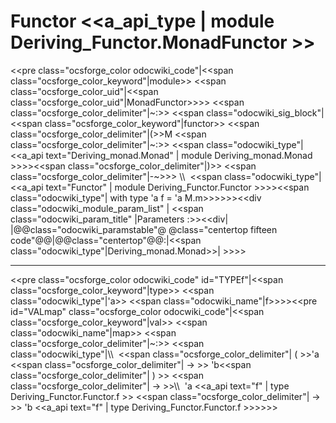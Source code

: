 =Functor <<a_api_type | module Deriving_Functor.MonadFunctor >> =
<<pre class="ocsforge_color odocwiki_code"|<<span class="ocsforge_color_keyword"|module>> <<span class="ocsforge_color_uid"|<<span class="ocsforge_color_uid"|MonadFunctor>>>> <<span class="ocsforge_color_delimiter"|~:>> <<span class="odocwiki_sig_block"|<<span class="ocsforge_color_keyword"|functor>> <<span class="ocsforge_color_delimiter"|(>>M <<span class="ocsforge_color_delimiter"|~:>> <<span class="odocwiki_type"|<<a_api text="Deriving_monad.Monad" | module Deriving_monad.Monad >>>><<span class="ocsforge_color_delimiter"|)>> <<span class="ocsforge_color_delimiter"|-~>>> \\  <<span class="odocwiki_type"|<<a_api text="Functor" | module Deriving_Functor.Functor >>>><<span class="odocwiki_type"| with type 'a f = 'a M.m>>>>>><<div class="odocwiki_module_param_list" | <<span class="odocwiki_param_title" |Parameters :>><<div|
|@@class="odocwiki_paramstable"@ @class="centertop fifteen code"@@{{{M}}}|@@class="centertop"@@:|<<span class="odocwiki_type"|Deriving_monad.Monad>>|
>>>>

----
<<pre class="ocsforge_color odocwiki_code" id="TYPEf"|<<span class="ocsforge_color_keyword"|type>> <<span class="odocwiki_type"|'a>> <<span class="odocwiki_name"|f>>>><<pre id="VALmap" class="ocsforge_color odocwiki_code"|<<span class="ocsforge_color_keyword"|val>> <<span class="odocwiki_name"|map>> <<span class="ocsforge_color_delimiter"|~:>> <<span class="odocwiki_type"|\\  <<span class="ocsforge_color_delimiter"| ( >>'a <<span class="ocsforge_color_delimiter"| -> >> 'b<<span class="ocsforge_color_delimiter"| ) >> <<span class="ocsforge_color_delimiter"| -> >>\\  'a <<a_api text="f" | type Deriving_Functor.Functor.f >> <<span class="ocsforge_color_delimiter"| -> >> 'b <<a_api text="f" | type Deriving_Functor.Functor.f >>>>>>